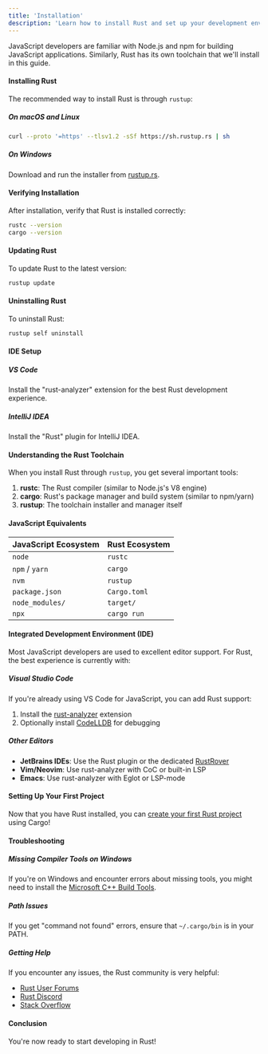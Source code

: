 ```yaml
---
title: 'Installation'
description: 'Learn how to install Rust and set up your development environment'
---
```


JavaScript developers are familiar with Node.js and npm for building JavaScript applications. Similarly, Rust has its own toolchain that we'll install in this guide.

#### Installing Rust

The recommended way to install Rust is through `rustup`:

##### On macOS and Linux

```bash
curl --proto '=https' --tlsv1.2 -sSf https://sh.rustup.rs | sh
```

##### On Windows

Download and run the installer from [rustup.rs](https://rustup.rs).

#### Verifying Installation

After installation, verify that Rust is installed correctly:

```bash
rustc --version
cargo --version
```

#### Updating Rust

To update Rust to the latest version:

```bash
rustup update
```

#### Uninstalling Rust

To uninstall Rust:

```bash
rustup self uninstall
```

#### IDE Setup

##### VS Code

Install the "rust-analyzer" extension for the best Rust development experience.

##### IntelliJ IDEA

Install the "Rust" plugin for IntelliJ IDEA.

#### Understanding the Rust Toolchain

When you install Rust through `rustup`, you get several important tools:

1. **rustc**: The Rust compiler (similar to Node.js's V8 engine)
2. **cargo**: Rust's package manager and build system (similar to npm/yarn)
3. **rustup**: The toolchain installer and manager itself

#### JavaScript Equivalents

| JavaScript Ecosystem | Rust Ecosystem |
|----------------------|----------------|
| `node` | `rustc` |
| `npm` / `yarn` | `cargo` |
| `nvm` | `rustup` |
| `package.json` | `Cargo.toml` |
| `node_modules/` | `target/` |
| `npx` | `cargo run` |

#### Integrated Development Environment (IDE)

Most JavaScript developers are used to excellent editor support. For Rust, the best experience is currently with:

##### Visual Studio Code

If you're already using VS Code for JavaScript, you can add Rust support:

1. Install the [rust-analyzer](https://marketplace.visualstudio.com/items?itemName=rust-lang.rust-analyzer) extension
2. Optionally install [CodeLLDB](https://marketplace.visualstudio.com/items?itemName=vadimcn.vscode-lldb) for debugging

##### Other Editors

- **JetBrains IDEs**: Use the Rust plugin or the dedicated [RustRover](https://www.jetbrains.com/rust/)
- **Vim/Neovim**: Use rust-analyzer with CoC or built-in LSP
- **Emacs**: Use rust-analyzer with Eglot or LSP-mode

#### Setting Up Your First Project

Now that you have Rust installed, you can [create your first Rust project](/en/introduction/hello-cargo/) using Cargo!

#### Troubleshooting

##### Missing Compiler Tools on Windows

If you're on Windows and encounter errors about missing tools, you might need to install the [Microsoft C++ Build Tools](https://visualstudio.microsoft.com/visual-cpp-build-tools/).

##### Path Issues

If you get "command not found" errors, ensure that `~/.cargo/bin` is in your PATH.

##### Getting Help

If you encounter any issues, the Rust community is very helpful:

- [Rust User Forums](https://users.rust-lang.org/)
- [Rust Discord](https://discord.gg/rust-lang)
- [Stack Overflow](https://stackoverflow.com/questions/tagged/rust) 

#### Conclusion

You're now ready to start developing in Rust! 
